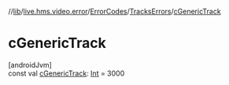 //[lib](/api-reference/android/v2/home/content)/[live.hms.video.error](../../index)/[ErrorCodes](../index)/[TracksErrors](index)/[cGenericTrack](c-generic-track)

# cGenericTrack

[androidJvm]\
const val [cGenericTrack](c-generic-track): [Int](https://kotlinlang.org/api/latest/jvm/stdlib/kotlin/-int/index.html) = 3000

